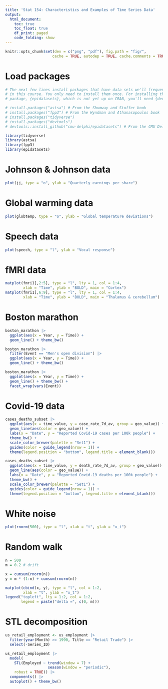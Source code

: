 ```yaml
---
title: 'Stat 154: Characteristics and Examples of Time Series Data'
output:
  html_document:
    toc: true
    toc_float: true
    df_print: paged
    code_folding: show
---
```


```r
knitr::opts_chunk$set(dev = c("png", "pdf"), fig.path = "fig/",
                     cache = TRUE, autodep = TRUE, cache.comments = TRUE)
```

# Load packages

```r
# The next few lines install packages that have data sets we'll frequently use
# in this course. You only need to install them once. For installing the third
# package, {epidatasets}, which is not yet up on CRAN, you'll need {devtools}

# install.packages("astsa") # From the Shumway and Stoffer book
# install.packages("fpp3") # From the Hyndman and Athanasopoulos book
# install.packages("tidyverse")
# install.packages("devtools") 
# devtools::install_github("cmu-delphi/epidatasets") # From the CMU Delphi group

library(tidyverse)
library(astsa)
library(fpp3)
library(epidatasets)
```

# Johnson & Johnson data

```r
plot(jj, type = "o", ylab = "Quarterly earnings per share")
```

# Global warming data

```r
plot(globtemp, type = "o", ylab = "Global temperature deviations")
```

# Speech data

```r
plot(speech, type = "l", ylab = "Vocal response")
```

# fMRI data

```r
matplot(fmri1[,2:5], type = "l", lty = 1, col = 1:4,
        xlab = "Time", ylab = "BOLD", main = "Cortex")
matplot(fmri1[,6:9], type = "l", lty = 1, col = 1:4,
        xlab = "Time", ylab = "BOLD", main = "Thalamus & cerebellum")
```

# Boston marathon

```r
boston_marathon |> 
  ggplot(aes(x = Year, y = Time)) + 
  geom_line() + theme_bw()

boston_marathon |> 
  filter(Event == "Men's open division") |>
  ggplot(aes(x = Year, y = Time)) + 
  geom_line() + theme_bw()

boston_marathon |> 
  ggplot(aes(x = Year, y = Time)) + 
  geom_line() + theme_bw() +
  facet_wrap(vars(Event))
```

# Covid-19 data

```r
cases_deaths_subset |>
  ggplot(aes(x = time_value, y = case_rate_7d_av, group = geo_value)) +
  geom_line(aes(color = geo_value)) + 
  labs(x = "Date", y = "Reported Covid-19 cases per 100k people") +
  theme_bw() + 
  scale_color_brewer(palette = "Set1") +
  guides(color = guide_legend(nrow = 1)) +
  theme(legend.position = "bottom", legend.title = element_blank())

cases_deaths_subset |>
  ggplot(aes(x = time_value, y = death_rate_7d_av, group = geo_value)) +
  geom_line(aes(color = geo_value)) + 
  labs(x = "Date", y = "Reported Covid-19 deaths per 100k people") +
  theme_bw() + 
  scale_color_brewer(palette = "Set1") +
  guides(color = guide_legend(nrow = 1)) +
  theme(legend.position = "bottom", legend.title = element_blank())
```

# White noise

```r
plot(rnorm(500), type = "l", xlab = "t", ylab = "x_t")
```

# Random walk

```r
n = 500 
m = 0.2 # drift

x = cumsum(rnorm(n))
y = m * (1:n) + cumsum(rnorm(n))

matplot(cbind(x, y), type = "l", col = 1:2, 
        xlab = "t", ylab = "x_t")
legend("topleft", lty = 1:2, col = 1:2, 
       legend = paste("delta =", c(0, m)))
```

# STL decomposition

```r
us_retail_employment <- us_employment |>
  filter(year(Month) >= 1990, Title == "Retail Trade") |>
  select(-Series_ID)

us_retail_employment |>
  model(
    STL(Employed ~ trend(window = 7) +
                   season(window = "periodic"),
    robust = TRUE)) |>
  components() |>
  autoplot() + theme_bw()
```